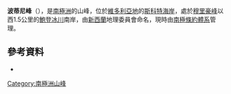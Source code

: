 {{Coord|78|9|S|163|10|E||display=title}}

'''波蒂尼峰'''（{{lang-en|Poutini Peak}}），是[[南極洲|南極洲]]的山峰，位於[[維多利亞地|維多利亞地]]的[[斯科特海岸|斯科特海岸]]，處於[[穆里豪峰|穆里豪峰]]以西1.5公里的[[鮑登冰川|鮑登冰川]]南岸，由[[新西蘭|新西蘭]]地理委員會命名，現時由[[南極條約體系|南極條約體系]]管理。

==參考資料==
*{{usgs-gazetteer}}

{{DEFAULTSORT:Poutini Peak}}
[[Category:南極洲山峰|Category:南極洲山峰]]


{{ScottCoast-geo-stub}}